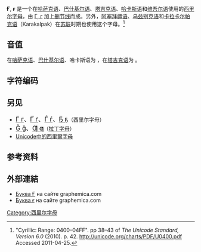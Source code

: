 {{refimprove|time=2019-03-11T02:34:07+00:00}}
{{Infobox Cyrillic|uc=Ғ|lc=ғ|Image=Cyrillic letter Ghayn.png|uuc=0492|ulc=0493}}

'''Ғ''', '''ғ''' 是一个在[[哈萨克语|哈萨克语]]、[[巴什基尔语|巴什基尔语]]、[[塔吉克语|塔吉克语]]、[[哈卡斯语|哈卡斯语]]和[[维吾尔语|维吾尔语]]使用的[[西里尔字母|西里尔字母]]，由 [[Г|Г, г]] 加上[[删节线|删节线]]而成。另外，[[阿塞拜疆语|阿塞拜疆语]]、[[乌兹别克语|乌兹别克语]]和[[卡拉卡尔帕克语|卡拉卡尔帕克语]]（Karakalpak）在[[苏联|苏联]]时期也使用这个字母。<ref>"Cyrillic: Range: 0400–04FF". pp 38–43 of ''The Unicode Standard, Version 6.0'' (2010). p. 42. http://unicode.org/charts/PDF/U0400.pdf {{Wayback|url=http://unicode.org/charts/PDF/U0400.pdf |date=20190511013455 }} Accessed 2011-04-25.</ref>

== 音值 ==
在[[哈萨克语|哈萨克语]]、[[巴什基尔语|巴什基尔语]]、哈卡斯语为 {{IPA4|ɣ}}，在[[塔吉克语|塔吉克语]]为 {{IPA4|ʁ}}。

==字符编码==
{{charmap
|0492|name1=西里爾大寫字母<br />Г 加上刪節線
|0493|name2=西里爾小寫字母<br />Г 加上刪節線
}}

== 另见 ==
*<span lang="ru" style="font-size:120%;">[[Г|Г г]]、[[Ґ|Ґ ґ]]、[[Ѓ|Ѓ ѓ]]、[[Ҕ|Ҕ ҕ]]</span>（西里尔字母）
*<span lang="en" style="font-size:120%;">[[Ğ|Ğ ğ]]、[[Ƣ|Ƣ ƣ]]</span>（[[拉丁字母|拉丁字母]]）
*[[Unicode中的西里爾字母|Unicode中的西里爾字母]]

==参考资料==
{{reflist}}

==外部連結==
* [http://graphemica.com/Ғ Буква Ғ] {{Wayback|url=http://graphemica.com/%D2%92 |date=20210306073749 }} на сайте graphemica.com
* [http://graphemica.com/ғ Буква ғ] {{Wayback|url=http://graphemica.com/%D2%93 |date=20210413040352 }} на сайте graphemica.com

{{Alphabet lang|tg|az cyrl|kjh|kk|ba|uz cyrl|ug cyrl}}
{{Derivative letters of Г|state=collapsed}}

[[Category:西里尔字母|Category:西里尔字母]]